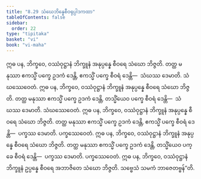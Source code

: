 ```yaml
---
title: "8.29 သံဃေဘိန္နေစီဝရုပ္ပါဒကထာ"
tableOfContents: false
sidebar:
  order: 22
type: "tipitaka"
basket: "vi"
book: "vi-maha"
---
```



<DynamicBreadcrumb />

<Division number="376" book="vi-maha">

<Paragraph number="1730" book="vi-maha">
ဣဓ ပန, ဘိက္ခဝေ, ဝဿံဝုဋ္ဌာနံ ဘိက္ခူနံ အနုပ္ပန္နေ စီဝရေ သံဃော ဘိဇ္ဇတိ. တတ္ထ မနုဿာ ဧကသ္မိံ ပက္ခေ ဥဒကံ ဒေန္တိ, ဧကသ္မိံ ပက္ခေ စီဝရံ ဒေန္တိ—  သံဃဿ ဒေမာတိ. သံဃဿေဝေတံ.
</Paragraph>

<Paragraph number="1731" book="vi-maha">
ဣဓ ပန, ဘိက္ခဝေ, ဝဿံဝုဋ္ဌာနံ ဘိက္ခူနံ အနုပ္ပန္နေ စီဝရေ သံဃော ဘိဇ္ဇတိ. တတ္ထ မနုဿာ ဧကသ္မိံ ပက္ခေ ဥဒကံ ဒေန္တိ, တသ္မိံယေဝ ပက္ခေ စီဝရံ ဒေန္တိ—  သံဃဿ ဒေမာတိ. သံဃဿေဝေတံ.
</Paragraph>

<Paragraph number="1732" book="vi-maha">
ဣဓ ပန, ဘိက္ခဝေ, ဝဿံဝုဋ္ဌာနံ ဘိက္ခူနံ အနုပ္ပန္နေ စီဝရေ သံဃော ဘိဇ္ဇတိ. တတ္ထ မနုဿာ ဧကသ္မိံ ပက္ခေ ဥဒကံ ဒေန္တိ, ဧကသ္မိံ ပက္ခေ စီဝရံ ဒေန္တိ—  ပက္ခဿ ဒေမာတိ. ပက္ခဿေဝေတံ.
</Paragraph>

<Paragraph number="1733" book="vi-maha">
ဣဓ ပန, ဘိက္ခဝေ, ဝဿံဝုဋ္ဌာနံ ဘိက္ခူနံ အနုပ္ပန္နေ စီဝရေ သံဃော ဘိဇ္ဇတိ. တတ္ထ မနုဿာ ဧကသ္မိံ ပက္ခေ ဥဒကံ ဒေန္တိ, တသ္မိံယေဝ ပက္ခေ စီဝရံ ဒေန္တိ—  ပက္ခဿ ဒေမာတိ. ပက္ခဿေဝေတံ.
</Paragraph>

<Paragraph number="1734" book="vi-maha">
ဣဓ ပန, ဘိက္ခဝေ, ဝဿံဝုဋ္ဌာနံ ဘိက္ခူနံ ဥပ္ပန္နေ စီဝရေ အဘာဇိတေ သံဃော ဘိဇ္ဇတိ. သဗ္ဗေသံ သမကံ ဘာဇေတဗ္ဗန်”တိ.
</Paragraph>
</Division>